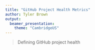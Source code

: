 ```yaml
---
title: "GitHub Project Health Metrics"
author: Tyler Brown
output: 
  beamer_presentation:
    theme: "CambridgeUS"
---
```


> Defining GitHub project health









